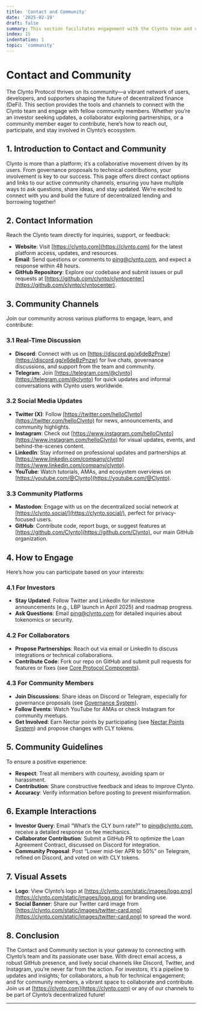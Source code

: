 ```yaml
---
title: 'Contact and Community'
date: '2025-02-19'
draft: false
summary: This section facilitates engagement with the Clynto team and community, providing contact details and social media channels. It includes ways to reach out via email, join discussions on Discord and Telegram, follow updates on Twitter and Instagram, and contribute through GitHub. Aimed at investors, collaborators, and community members, it fosters connection and participation in Clynto's decentralized ecosystem.
index: 15
indentation: 1
topic: 'community'
---
```


# Contact and Community

The Clynto Protocol thrives on its community—a vibrant network of users, developers, and supporters shaping the future of decentralized finance (DeFi). This section provides the tools and channels to connect with the Clynto team and engage with fellow community members. Whether you’re an investor seeking updates, a collaborator exploring partnerships, or a community member eager to contribute, here’s how to reach out, participate, and stay involved in Clynto’s ecosystem.

## 1. Introduction to Contact and Community

Clynto is more than a platform; it’s a collaborative movement driven by its users. From governance proposals to technical contributions, your involvement is key to our success. This page offers direct contact options and links to our active community channels, ensuring you have multiple ways to ask questions, share ideas, and stay updated. We’re excited to connect with you and build the future of decentralized lending and borrowing together!

## 2. Contact Information

Reach the Clynto team directly for inquiries, support, or feedback:

- **Website**: Visit [https://clynto.com](https://clynto.com) for the latest platform access, updates, and resources.
- **Email**: Send questions or comments to [ping@clynto.com](mailto:ping@clynto.com), and expect a response within 48 hours.
- **GitHub Repository**: Explore our codebase and submit issues or pull requests at [https://github.com/clynto/clyntocenter](https://github.com/clynto/clyntocenter).

## 3. Community Channels

Join our community across various platforms to engage, learn, and contribute:

### 3.1 Real-Time Discussion
- **Discord**: Connect with us on [https://discord.gg/x6deBzPnzw](https://discord.gg/x6deBzPnzw) for live chats, governance discussions, and support from the team and community.
- **Telegram**: Join [https://telegram.com/@clynto](https://telegram.com/@clynto) for quick updates and informal conversations with Clynto users worldwide.

### 3.2 Social Media Updates
- **Twitter (X)**: Follow [https://twitter.com/helloClynto](https://twitter.com/helloClynto) for news, announcements, and community highlights.
- **Instagram**: Check out [https://www.instagram.com/helloClynto](https://www.instagram.com/helloClynto) for visual updates, events, and behind-the-scenes content.
- **LinkedIn**: Stay informed on professional updates and partnerships at [https://www.linkedin.com/company/clynto](https://www.linkedin.com/company/clynto).
- **YouTube**: Watch tutorials, AMAs, and ecosystem overviews on [https://youtube.com/@Clynto](https://youtube.com/@Clynto).

### 3.3 Community Platforms
- **Mastodon**: Engage with us on the decentralized social network at [https://clynto.social/](https://clynto.social/), perfect for privacy-focused users.
- **GitHub**: Contribute code, report bugs, or suggest features at [https://github.com/Clynto](https://github.com/Clynto), our main GitHub organization.

## 4. How to Engage

Here’s how you can participate based on your interests:

### 4.1 For Investors
- **Stay Updated**: Follow Twitter and LinkedIn for milestone announcements (e.g., LBP launch in April 2025) and roadmap progress.
- **Ask Questions**: Email [ping@clynto.com](mailto:ping@clynto.com) for detailed inquiries about tokenomics or security.

### 4.2 For Collaborators
- **Propose Partnerships**: Reach out via email or LinkedIn to discuss integrations or technical collaborations.
- **Contribute Code**: Fork our repo on GitHub and submit pull requests for features or fixes (see [Core Protocol Components](#)).

### 4.3 For Community Members
- **Join Discussions**: Share ideas on Discord or Telegram, especially for governance proposals (see [Governance System](#)).
- **Follow Events**: Watch YouTube for AMAs or check Instagram for community meetups.
- **Get Involved**: Earn Nectar points by participating (see [Nectar Points System](#)) and propose changes with CLY tokens.

## 5. Community Guidelines

To ensure a positive experience:
- **Respect**: Treat all members with courtesy, avoiding spam or harassment.
- **Contribution**: Share constructive feedback and ideas to improve Clynto.
- **Accuracy**: Verify information before posting to prevent misinformation.

## 6. Example Interactions

- **Investor Query**: Email “What’s the CLY burn rate?” to [ping@clynto.com](mailto:ping@clynto.com), receive a detailed response on fee mechanics.
- **Collaborator Contribution**: Submit a GitHub PR to optimize the Loan Agreement Contract, discussed on Discord for integration.
- **Community Proposal**: Post “Lower mid-tier APR to 50%” on Telegram, refined on Discord, and voted on with CLY tokens.

## 7. Visual Assets

- **Logo**: View Clynto’s logo at [https://clynto.com/static/images/logo.png](https://clynto.com/static/images/logo.png) for branding use.
- **Social Banner**: Share our Twitter card image from [https://clynto.com/static/images/twitter-card.png](https://clynto.com/static/images/twitter-card.png) to spread the word.

## 8. Conclusion

The Contact and Community section is your gateway to connecting with Clynto’s team and its passionate user base. With direct email access, a robust GitHub presence, and lively social channels like Discord, Twitter, and Instagram, you’re never far from the action. For investors, it’s a pipeline to updates and insights; for collaborators, a hub for technical engagement; and for community members, a vibrant space to collaborate and contribute. Join us at [https://clynto.com](https://clynto.com) or any of our channels to be part of Clynto’s decentralized future!

---